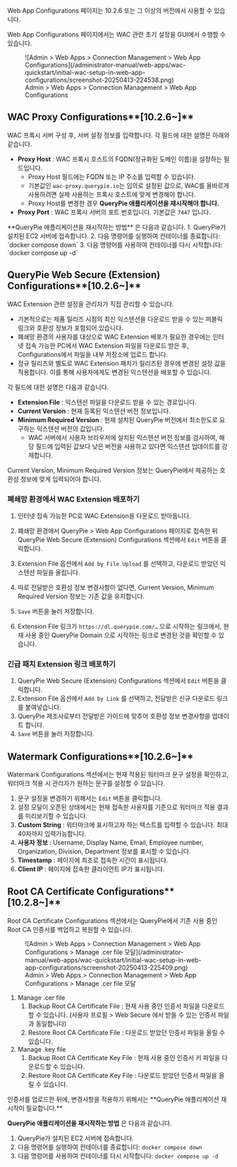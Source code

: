 
<Callout type="info">
Web App Configurations 페이지는 10.2.6 또는 그 이상의 버전에서 사용할 수 있습니다.
</Callout>


Web App Configurations 페이지에서는 WAC 관련 초기 설정을 GUI에서 수행할 수 있습니다.

<figure data-layout="center" data-align="center">
![Admin &gt; Web Apps &gt; Connection Management &gt; Web App Configurations](/administrator-manual/web-apps/wac-quickstart/initial-wac-setup-in-web-app-configurations/screenshot-20250413-224538.png)
<figcaption>
Admin &gt; Web Apps &gt; Connection Management &gt; Web App Configurations
</figcaption>
</figure>

## WAC Proxy Configurations**[10.2.6~]**

WAC 프록시 서버 구성 후, 서버 설정 정보를 입력합니다. 각 필드에 대한 설명은 아래와 같습니다.

*  **Proxy Host** : WAC 프록시 호스트의 FQDN(정규화된 도메인 이름)을 설정하는 필드입니다.
    * Proxy Host 필드에는 FQDN 또는 IP 주소를 입력할 수 있습니다.
    * 기본값인 `wac-proxy.querypie.io`는 임의로 설정된 값으로, WAC를 올바르게 사용하려면 실제 사용하는 프록시 호스트에 맞게 변경해야 합니다.
    * Proxy Host를 변경한 경우  **QueryPie 애플리케이션을 재시작해야 합니다.**  
*  **Proxy Port** : WAC 프록시 서버의 포트 번호입니다. 기본값은 `7447` 입니다.

<Callout type="info">
**QueryPie 애플리케이션을 재시작하는 방법** 은 다음과 같습니다.
1. QueryPie가 설치된 EC2 서버에 접속합니다.
2. 다음 명령어를 실행하여 컨테이너를 종료합니다: `docker compose down`
3. 다음 명령어를 사용하여 컨테이너를 다시 시작합니다: `docker compose up -d`
</Callout>

## QueryPie Web Secure (Extension) Configurations**[10.2.6~]**

WAC Extension 관련 설정을 관리자가 직접 관리할 수 있습니다.

* 기본적으로는 제품 릴리즈 시점의 최신 익스텐션을 다운로드 받을 수 있는 퍼블릭 링크와 호환성 정보가 포함되어 있습니다.
* 폐쇄망 환경의 사용자를 대상으로 WAC Extension 배포가 필요한 경우에는 인터넷 접속 가능한 PC에서 WAC Extension 파일을 다운로드 받은 후, Configurations에서 파일을 내부 저장소에 업로드 합니다.
* 정규 릴리즈와 별도로 WAC Extension 패치가 릴리즈된 경우에 변경된 설정 값을 적용합니다. 이를 통해 사용자에게도 변경된 익스텐션을 배포할 수 있습니다.

각 필드에 대한 설명은 다음과 같습니다.

*  **Extension File** : 익스텐션 파일을 다운로드 받을 수 있는 경로입니다.
*  **Current Version** : 현재 등록된 익스텐션 버전 정보입니다.
*  **Minimum Required Version** : 현재 설치된 QueryPie 버전에서 최소한도로 요구하는 익스텐션 버전의 값입니다.
    * WAC 서버에서 사용자 브라우저에 설치된 익스텐션 버전 정보를 검사하여, 해당 필드에 입력된 값보다 낮은 버전을 사용하고 있다면 익스텐션 업데이트를 강제합니다.

<Callout type="info">
Current Version, Minimum Required Version 정보는 QueryPie에서 제공하는 호환성 정보에 맞게 입력되어야 합니다.
</Callout>

### 폐쇄망 환경에서 WAC Extension 배포하기

1. 인터넷 접속 가능한 PC로 WAC Extension을 다운로드 받아둡니다.
2. 폐쇄망 환경에서 QueryPie &gt; Web App Configurations 페이지로 접속한 뒤 QueryPie Web Secure (Extension) Configurations 섹션에서 `Edit` 버튼을 클릭합니다.
3. Extension File 옵션에서 `Add by File Upload` 를 선택하고, 다운로드 받았던 익스텐션 파일을 올립니다.<br/>


1. 따로 전달받은 호환성 정보 변경사항이 없다면, Current Version, Minimum Required Version 정보는 기존 값을 유지합니다.
2. `Save` 버튼을 눌러 저장합니다.
3. Extension File 링크가 `https://dl.querypie.com/…` 으로 시작하는 링크에서, 현재 사용 중인 QueryPie Domain 으로 시작하는 링크로 변경된 것을 확인할 수 있습니다.

### 긴급 패치 Extension 링크 배포하기

1. QueryPie Web Secure (Extension) Configurations 섹션에서 `Edit` 버튼을 클릭합니다.
2. Extension File 옵션에서 `Add by Link` 를 선택하고, 전달받은 신규 다운로드 링크를 붙여넣습니다.
3. QueryPie 제조사로부터 전달받은 가이드에 맞추어 호환성 정보 변경사항을 업데이트 합니다. 
4. `Save` 버튼을 눌러 저장합니다.

## Watermark Configurations**[10.2.6~]**

Watermark Configurations 섹션에서는 현재 적용된 워터마크 문구 설정을 확인하고, 워터마크 적용 시 관리자가 원하는 문구를 설정할 수 있습니다.

1. 문구 설정을 변경하기 위해서는 `Edit` 버튼을 클릭합니다.
2. 설정 모달이 오픈된 상태에서는 현재 접속한 사용자를 기준으로 워터마크 적용 결과를 미리보기할 수 있습니다.<br/>
3.  **Custom String**  : 워터마크에 표시하고자 하는 텍스트를 입력할 수 있습니다. 최대 40자까지 입력가능합니다.
4.  **사용자 정보**  : Username, Display Name, Email, Employee number, Organization, Division, Department 정보를 표시할 수 있습니다.
5.  **Timestamp**  : 페이지에 최초로 접속한 시간이 표시됩니다.
6.  **Client IP**  : 페이지에 접속한 클라이언트 IP가 표시됩니다.

## Root CA Certificate Configurations**[10.2.8~]**

Root CA Certificate Configurations 섹션에서는 QueryPie에서 기존 사용 중인 Root CA 인증서를 백업하고 복원할 수 있습니다.

<figure data-layout="center" data-align="center">
![Admin &gt; Web Apps &gt; Connection Management &gt; Web App Configurations &gt; Manage .cer file 모달](/administrator-manual/web-apps/wac-quickstart/initial-wac-setup-in-web-app-configurations/screenshot-20250413-225409.png)
<figcaption>
Admin &gt; Web Apps &gt; Connection Management &gt; Web App Configurations &gt; Manage .cer file 모달
</figcaption>
</figure>

1. Manage .cer file
    1. Backup Root CA Certificate File : 현재 사용 중인 인증서 파일을 다운로드할 수 있습니다. (사용자 프로필 &gt; Web Secure 에서 받을 수 있는 인증서 파일과 동일합니다)
    2. Restore Root CA Certificate File : 다운로드 받았던 인증서 파일을 올릴 수 있습니다.
2. Manage .key file
    1. Backup Root CA Certificate Key File : 현재 사용 중인 인증서 키 파일을 다운로드할 수 있습니다.
    2. Restore Root CA Certificate Key File : 다운로드 받았던 인증서 파일을 올릴 수 있습니다.

<Callout type="info">
인증서를 업로드한 뒤에, 변경사항을 적용하기 위해서는  **QueryPie 애플리케이션 재시작이 필요합니다.**

**QueryPie 애플리케이션을 재시작하는 방법** 은 다음과 같습니다.

1. QueryPie가 설치된 EC2 서버에 접속합니다.
2. 다음 명령어를 실행하여 컨테이너를 종료합니다: `docker compose down`
3. 다음 명령어를 사용하여 컨테이너를 다시 시작합니다: `docker compose up -d`
</Callout>
